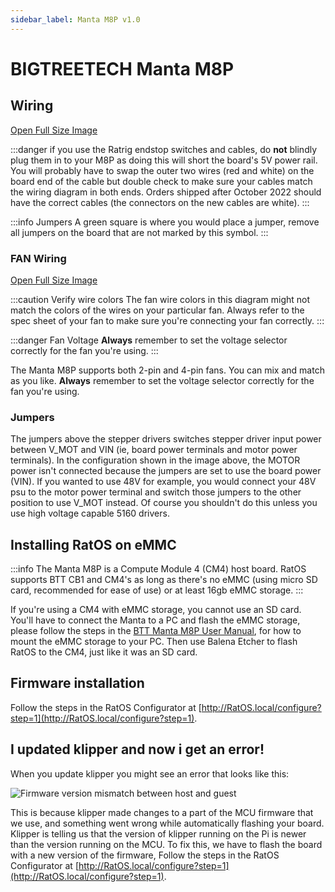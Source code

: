 ```yaml
---
sidebar_label: Manta M8P v1.0
---
```



# BIGTREETECH Manta M8P

## Wiring

<WiringSVG width="100%" height={null} />

[Open Full Size Image](_media/manta-m8p-wiring.svg)

:::danger if you use the Ratrig endstop switches and cables, do **not** blindly plug them in to your M8P as doing this will short the board's 5V power rail.
You will probably have to swap the outer two wires (red and white) on the board end of the cable but double check to make sure your cables match the wiring diagram in both ends.
Orders shipped after October 2022 should have the correct cables (the connectors on the new cables are white).
:::

:::info Jumpers
A green square is where you would place a jumper, remove all jumpers on the board that are not marked by this symbol.
:::

### FAN Wiring

<FanSVG width="100%" height={null} />

[Open Full Size Image](_media/manta-m8p-fan-wiring.svg)

:::caution Verify wire colors
The fan wire colors in this diagram might not match the colors of the wires on your particular fan. Always refer to the spec sheet of your fan to make sure you're connecting your fan correctly.
:::

:::danger Fan Voltage
**Always** remember to set the voltage selector correctly for the fan you're using.
:::

The Manta M8P supports both 2-pin and 4-pin fans. You can mix and match as you like. **Always** remember to set the voltage selector correctly for the fan you're using.

### Jumpers

The jumpers above the stepper drivers switches stepper driver input power between V_MOT and VIN (ie, board power terminals and motor power terminals).
In the configuration shown in the image above, the MOTOR power isn't connected because the jumpers are set to use the board power (VIN).
If you wanted to use 48V for example, you would connect your 48V psu to the motor power terminal and switch those jumpers to the other position to use V_MOT instead. Of course you shouldn't do this unless you use high voltage capable 5160 drivers.

## Installing RatOS on eMMC

:::info
The Manta M8P is a Compute Module 4 (CM4) host board. RatOS supports BTT CB1 and CM4's as long as there's no eMMC (using micro SD card, recommended for ease of use) or at least 16gb eMMC storage.
:::

If you're using a CM4 with eMMC storage, you cannot use an SD card. You'll have to connect the Manta to a PC and flash the eMMC storage, please follow the steps in the [BTT Manta M8P User Manual](https://github.com/bigtreetech/Manta-M8P/raw/master/BIGTREETECH%20MANTA%20M8P%20V1.0%20User%20Manual.pdf), for how to mount the eMMC storage to your PC. Then use Balena Etcher to flash RatOS to the CM4, just like it was an SD card.

## Firmware installation

Follow the steps in the RatOS Configurator at [http://RatOS.local/configure?step=1](http://RatOS.local/configure?step=1).

## I updated klipper and now i get an error!

When you update klipper you might see an error that looks like this:

![Firmware version mismatch between host and guest](/img/firmware_version_mismatch.png)

This is because klipper made changes to a part of the MCU firmware that we use, and something went wrong while automatically flashing your board. Klipper is telling us that the version of klipper running on the Pi is newer than the version running on the MCU. To fix this, we have to flash the board with a new version of the firmware, Follow the steps in the RatOS Configurator at [http://RatOS.local/configure?step=1](http://RatOS.local/configure?step=1).
